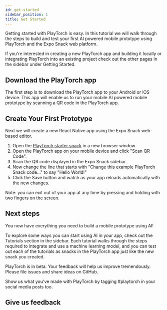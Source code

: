 ```yaml
---
id: get-started
sidebar_position: 1
title: Get Started
---
```



Getting started with PlayTorch is easy. In this tutorial we will walk through the steps to build and test your first AI powered mobile prototype using PlayTorch and the Expo Snack web platform.

If you're interested in creating a new PlayTorch app and building it locally or integrating PlayTorch into an existing project check out the other pages in the sidebar under Getting Started.

## Download the PlayTorch app

The first step is to download the PlayTorch app to your Android or iOS device. This app will enable us to run your mobile AI powered mobile prototype by scanning a QR code in the PlayTorch app.

<AppStoreButtons />

## Create Your First Prototype

Next we will create a new React Native app using the Expo Snack web-based editor.

1. Open the [PlayTorch starter snack](/snack/) in a new browser window.
2. Open the PlayTorch app on your mobile device and click "Scan QR Code".
3. Scan the QR code displayed in the Expo Snack sidebar.
4. Now change the line that starts with "Change this example PlayTorch Snack code..." to say "Hello World!"
5. Click the Save button and watch as your app reloads automatically with the new changes.

Note: you can exit out of your app at any time by pressing and holding with two fingers on the screen.


## Next steps

You now have everything you need to build a mobile prototype using AI!

To explore some ways you can start using AI in your app, check out the Tutorials section in the sidebar. Each tutorial walks through the steps required to integrate and use a machine learning model, and you can test out each of the tutorials as snacks in the PlayTorch app just like the new snack you created.

PlayTorch is in beta. Your feedback will help us improve tremendously. Please file issues and share ideas on GitHub.

Show us what you've made with PlayTorch by tagging #playtorch in your social media posts too.

## Give us feedback

<SurveyLinkButton docTitle="Get Started" />

